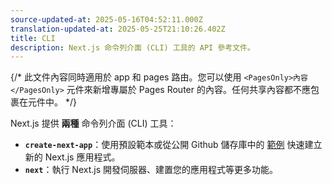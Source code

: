 ```yaml
---
source-updated-at: 2025-05-16T04:52:11.000Z
translation-updated-at: 2025-05-25T21:10:26.402Z
title: CLI
description: Next.js 命令列介面 (CLI) 工具的 API 參考文件。
---
```


{/* 此文件內容同時適用於 app 和 pages 路由。您可以使用 `<PagesOnly>內容</PagesOnly>` 元件來新增專屬於 Pages Router 的內容。任何共享內容都不應包裹在元件中。 */}

Next.js 提供 **兩種** 命令列介面 (CLI) 工具：

- **`create-next-app`**：使用預設範本或從公開 Github 儲存庫中的 [範例](https://github.com/vercel/next.js/tree/canary/examples) 快速建立新的 Next.js 應用程式。
- **`next`**：執行 Next.js 開發伺服器、建置您的應用程式等更多功能。